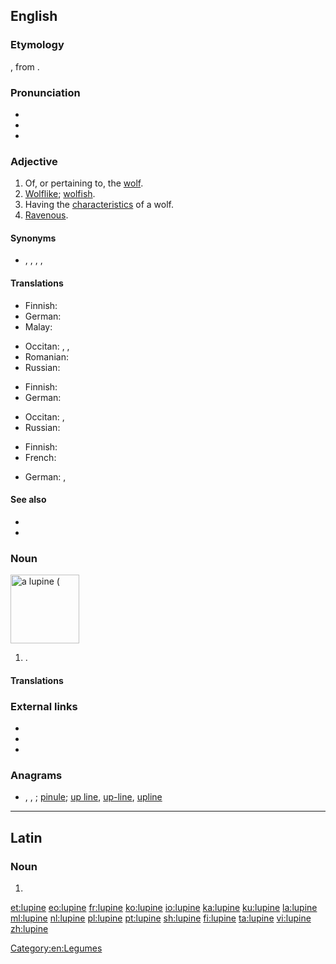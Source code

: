 {{also|Lupine}}
==English==
{{rfi|en}}
{{wikipedia}}

===Etymology===
{{etyl|la|en}} {{m|la|lupīnus}}, from {{m|la|lupus||wolf}}.

===Pronunciation===
* {{IPA|/ˈluː.paɪn/|lang=en}}
* {{hyphenation|lu|pine|lang=en}}
* {{rhymes|uːpaɪn|lang=en}}

===Adjective===
{{en-adj}}

# Of, or pertaining to, the [[wolf]].
# [[wolflike|Wolflike]]; [[wolfish]].
# Having the [[characteristic]]s of a wolf.
# [[ravenous|Ravenous]].

====Synonyms====
* {{sense|ravenous}} {{l|en|ferocious}}, {{l|en|gluttonous}}, {{l|en|insatiable}}, {{l|en|rapacious}}, {{l|en|voracious}}

====Translations====
{{trans-top|wolf-like}}
* Finnish: {{t|fi|susimainen}}
* German: {{t|de|wölfisch}}
* Malay: {{t|ms|serigala}}
{{trans-mid}}
* Occitan: {{t|oc|lupin}}, {{t|oc|alobatit}}, {{t|oc|alobit}}
* Romanian: {{t+|ro|lupesc}}
* Russian: {{t+|ru|во́лчий}}
{{trans-bottom}}

{{trans-top|having the characteristics of a wolf}}
* Finnish: {{t|fi|susimainen}}
* German: {{t|de|wölfisch}}
{{trans-mid}}
* Occitan: {{t|oc|lupin}}, {{t|oc|alobatit}}
* Russian: {{t+|ru|во́лчий}}
{{trans-bottom}}

{{trans-top|ravenous}}
* Finnish: {{t+|fi|ahnas}}
* French: {{t+|fr|vorace}}
{{trans-mid}}
* German: {{t|de|mit Bärenhunger}}, {{t|de|unersättlich}}
{{trans-bottom}}

====See also====
* {{l|en|canine}}
* {{l|en|vulpine}}

===Noun===
[[Image:Lupinus polyphyllus3.JPG|thumb|110px|right|a '''lupine''' ({{taxlink|Lupinus polyphyllus|species|noshow=1}}]]
{{en-noun}}

# {{alternative form of|lupin|from=American English|lang=en|nodot=1}} {{gloss|any plant of the genus ''[[Lupinus]]''; an edible legume seed of one of these plants}}.

====Translations====
{{trans-see|lupin}}

===External links===
* {{pedia|Lupinus}}
* {{specieslite|Lupinus}}
* {{comcatlite|Lupinus}}

===Anagrams===
* {{l|en|line up}}, {{l|en|lineup}}, {{l|en|line-up}}; [[pinule#English|pinule]]; [[up line#English|up line]], [[up-line#English|up-line]], [[upline#English|upline]]

----

==Latin==

===Noun===
{{la-noun-form|lupīne}}

# {{inflection of|lupīnus||voc|s|lang=la}}

[[Category:en:Legumes]]

[[et:lupine]]
[[eo:lupine]]
[[fr:lupine]]
[[ko:lupine]]
[[io:lupine]]
[[ka:lupine]]
[[ku:lupine]]
[[la:lupine]]
[[ml:lupine]]
[[nl:lupine]]
[[pl:lupine]]
[[pt:lupine]]
[[sh:lupine]]
[[fi:lupine]]
[[ta:lupine]]
[[vi:lupine]]
[[zh:lupine]]